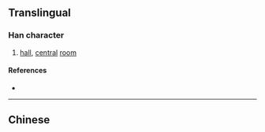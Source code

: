 {{character info/new}}
{{also|廳|庁}}
==Translingual==
{{stroke order|strokes=4}}
{{Han simplified forms|廳|庁|厅}}
===Han character===
{{Han char|rn=27|rad=厂|as=02|sn=4|four=|canj=MMN|ids=⿸厂丁}}

# [[hall]], [[central]] [[room]]

====References====
* {{Han ref|kx=0160.181|hdz=10068.010|uh=5385|ud=21381}}

----

==Chinese==
{{zh-see|廳}}